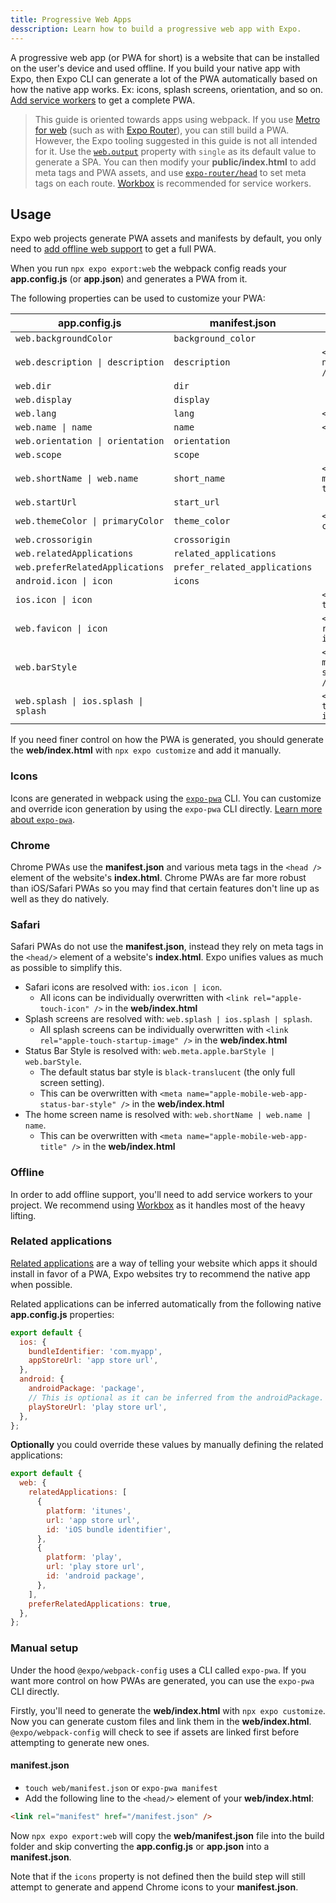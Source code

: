 ```yaml
---
title: Progressive Web Apps
desscription: Learn how to build a progressive web app with Expo.
---
```



A progressive web app (or PWA for short) is a website that can be installed on the user's device and used offline. If you build your native app with Expo, then Expo CLI can generate a lot of the PWA automatically based on how the native app works. Ex: icons, splash screens, orientation, and so on. [Add service workers](https://expo.fyi/enabling-web-service-workers) to get a complete PWA.

> This guide is oriented towards apps using webpack. If you use [Metro for web](/guides/customizing-metro/#web-support) (such as with [Expo Router](/routing/introduction)), you can still build a PWA. However, the Expo tooling suggested in this guide is not all intended for it. Use the [`web.output`](/versions/latest/config/app/#output) property with `single` as its default value to generate a SPA. You can then modify your **public/index.html** to add meta tags and PWA assets, and use [`expo-router/head`](/router/reference/static-rendering/#meta-tags) to set meta tags on each route. [Workbox](https://web.dev/learn/pwa/workbox/) is recommended for service workers.

## Usage

Expo web projects generate PWA assets and manifests by default, you only need to [add offline web support](https://expo.fyi/enabling-web-service-workers) to get a full PWA.

When you run `npx expo export:web` the webpack config reads your **app.config.js** (or **app.json**) and generates a PWA from it.

The following properties can be used to customize your PWA:

| **app.config.js**                               | **manifest.json**             | **index.html**                                          |
| ----------------------------------------------- | ----------------------------- | ------------------------------------------------------- |
| `web.backgroundColor`                           | `background_color`            |                                                         |
| <CODE>web.description \| description</CODE>     | `description`                 | `<meta name="description" />`                           |
| `web.dir`                                       | `dir`                         |                                                         |
| `web.display`                                   | `display`                     |                                                         |
| `web.lang`                                      | `lang`                        | `<html lang="">`                                        |
| <CODE>web.name \| name</CODE>                   | `name`                        | `<title />`                                             |
| <CODE>web.orientation \| orientation</CODE>     | `orientation`                 |                                                         |
| `web.scope`                                     | `scope`                       |                                                         |
| <CODE>web.shortName \| web.name</CODE>          | `short_name`                  | `<meta name="apple-mobile-web-app-title"/>`             |
| `web.startUrl`                                  | `start_url`                   |                                                         |
| <CODE>web.themeColor \| primaryColor</CODE>     | `theme_color`                 | `<meta name="theme-color" />`                           |
| `web.crossorigin`                               | `crossorigin`                 |                                                         |
| `web.relatedApplications`                       | `related_applications`        |                                                         |
| `web.preferRelatedApplications`                 | `prefer_related_applications` |                                                         |
| <CODE>android.icon \| icon</CODE>               | `icons`                       |                                                         |
| <CODE>ios.icon \| icon</CODE>                   |                               | `<link rel="apple-touch-icon" >`                        |
| <CODE>web.favicon \| icon</CODE>                |                               | `<link rel="shortcut icon" >`                           |
| `web.barStyle`                                  |                               | `<meta name="apple-mobile-web-app-status-bar-style" />` |
| <CODE>web.splash \| ios.splash \| splash</CODE> |                               | `<link rel="apple-touch-startup-image" >`               |

If you need finer control on how the PWA is generated, you should generate the **web/index.html** with `npx expo customize` and add it manually.

### Icons

Icons are generated in webpack using the [`expo-pwa`][expo-pwa] CLI. You can customize and override icon generation by using the `expo-pwa` CLI directly. [Learn more about `expo-pwa`][expo-pwa].

[expo-pwa]: https://github.com/expo/expo-cli/tree/main/packages/pwa

### Chrome

Chrome PWAs use the **manifest.json** and various meta tags in the `<head />` element of the website's **index.html**. Chrome PWAs are far more robust than iOS/Safari PWAs so you may find that certain features don't line up as well as they do natively.

### Safari

Safari PWAs do not use the **manifest.json**, instead they rely on meta tags in the `<head/>` element of a website's **index.html**. Expo unifies values as much as possible to simplify this.

- Safari icons are resolved with: `ios.icon | icon`.
  - All icons can be individually overwritten with `<link rel="apple-touch-icon" />` in the **web/index.html**
- Splash screens are resolved with: `web.splash | ios.splash | splash`.
  - All splash screens can be individually overwritten with `<link rel="apple-touch-startup-image" />` in the **web/index.html**
- Status Bar Style is resolved with: `web.meta.apple.barStyle | web.barStyle`.
  - The default status bar style is `black-translucent` (the only full screen setting).
  - This can be overwritten with `<meta name="apple-mobile-web-app-status-bar-style" />` in the **web/index.html**
- The home screen name is resolved with: `web.shortName | web.name | name`.
  - This can be overwritten with `<meta name="apple-mobile-web-app-title" />` in the **web/index.html**

### Offline

In order to add offline support, you'll need to add service workers to your project. We recommend using [Workbox](https://developers.google.com/web/tools/workbox/modules/workbox-webpack-plugin) as it handles most of the heavy lifting.

### Related applications

[Related applications](https://developer.mozilla.org/en-US/docs/Web/Manifest#related_applications) are a way of telling your website which apps it should install in favor of a PWA, Expo websites try to recommend the native app when possible.

Related applications can be inferred automatically from the following native **app.config.js** properties:

```js app.config.js
export default {
  ios: {
    bundleIdentifier: 'com.myapp',
    appStoreUrl: 'app store url',
  },
  android: {
    androidPackage: 'package',
    // This is optional as it can be inferred from the androidPackage.
    playStoreUrl: 'play store url',
  },
};
```

**Optionally** you could override these values by manually defining the related applications:

```js app.config.js
export default {
  web: {
    relatedApplications: [
      {
        platform: 'itunes',
        url: 'app store url',
        id: 'iOS bundle identifier',
      },
      {
        platform: 'play',
        url: 'play store url',
        id: 'android package',
      },
    ],
    preferRelatedApplications: true,
  },
};
```

### Manual setup

Under the hood `@expo/webpack-config` uses a CLI called `expo-pwa`. If you want more control on how PWAs are generated, you can use the `expo-pwa` CLI directly.

Firstly, you'll need to generate the **web/index.html** with `npx expo customize`. Now you can generate custom files and link them in the **web/index.html**. `@expo/webpack-config` will check to see if assets are linked first before attempting to generate new ones.

#### manifest.json

- `touch web/manifest.json` or `expo-pwa manifest`
- Add the following line to the `<head/>` element of your **web/index.html**:

```html web/index.html
<link rel="manifest" href="/manifest.json" />
```

Now `npx expo export:web` will copy the **web/manifest.json** file into the build folder and skip converting the **app.config.js** or **app.json** into a **manifest.json**.

Note that if the `icons` property is not defined then the build step will still attempt to generate and append Chrome icons to your **manifest.json**.
